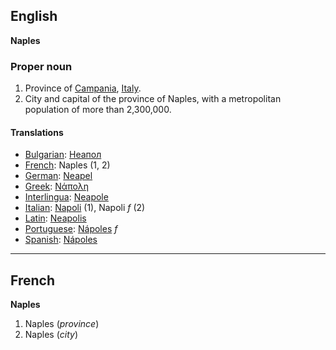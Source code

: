 ==English==
'''Naples'''

===Proper noun===

#Province of [[Campania]], [[Italy]].
#City and capital of the province of Naples, with a metropolitan population of more than 2,300,000.

====Translations====

*[[Bulgarian]]: [[Неапол]]
*[[French]]: Naples (1, 2)
*[[German]]: [[Neapel]] 
*[[Greek]]: [[Νάπολη]]
*[[Interlingua]]: [[Neapole]]
*[[Italian]]: [[Napoli]] (1), Napoli ''f'' (2)
*[[Latin]]: [[Neapolis]]
*[[Portuguese]]: [[Nápoles]] ''f''
*[[Spanish]]: [[Nápoles]]

----

==French==
'''Naples'''

#Naples (''province'')
#Naples (''city'')